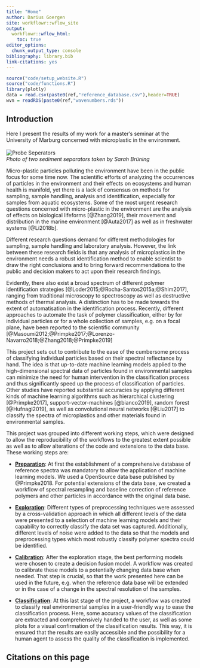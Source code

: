 ```yaml
---
title: "Home"
author: Darius Goergen
site: workflowr::wflow_site
output:
  workflowr::wflow_html:
    toc: true
editor_options:
  chunk_output_type: console
bibliography: library.bib
link-citations: yes
---
```


```r
source("code/setup_website.R")
source("code/functions.R")
library(plotly)
data = read.csv(paste0(ref,"reference_database.csv"),header=TRUE)
wvn = readRDS(paste0(ref,"wavenumbers.rds"))
```



## Introduction  


Here I present the results of my work for a master's seminar at the 
University of Marburg concerned with microplastic in the environment.  
<br>
![Probe Seperators](assets/images/seperators.jpg)<br>
*Photo of two sediment separators taken by Sarah Brüning*

Micro-plastic particles polluting the environment have been in the public focus
for some time now. The scientific efforts of analyzing the occurrences
of particles in the environment and their effects on ecosystems and human health
is manifold, yet there is a lack of consensus on methods for sampling, sample handling,
analysis and identification, especially for samples from aquatic ecosystems.
Some of the most urgent research questions concerned with micro-plastic in the environment
are the analysis of effects on biological lifeforms [@Zhang2019], their movement and
distribution in the marine environment [@Auta2017] as well as in freshwater systems [@Li2018b].

Different research questions demand for different methodologies for sampling,
sample handling and laboratory analysis. However, the link between these 
research fields is that any analysis of microplastics in the environment needs a 
robust identification method to enable scientist to draw the right conclusions 
and to bring forward recommendations to the public and decision makers to act upon
their research findings.

Evidently, there also exist a broad spectrum of different polymer identification
strategies [@Loder2015;@Rocha-Santos2015a;@Shim2017], ranging from traditional microscopy 
to spectroscopy as well as destructive methods of thermal analysis. A distinction
has to be made towards the extent of automatisation in the identification
process. Recently, different approaches to automate the task of polymer classification,
either by for individual particles or for a whole collection of samples, e.g. on 
a focal plane, have been reported to the scientific community [@Masoumi2012;@Primpke2017;@Lorenzo-Navarro2018;@Zhang2018;@Primpke2019]

This project sets out to contribute to the ease of the cumbersome process of 
classifying individual particles based on their spectral reflectance by hand.
The idea is that up-to-date machine learning models applied to the 
high-dimensional spectral data of particles found in environmental samples can 
minimize the need for human intervention in the classification process and 
thus significantly speed up the process of classification of particles.
Other studies have reported substantial accuracies by applying different kinds
of machine learning algorithms such as hierarchical clustering [@Primpke2017], 
support-vector-machines [@bianco2019], random forest [@Hufnagl2019], as well as
convolutional neural networks [@Liu2017] to classify the spectra of microplastics 
and other materials found in environmental samples.

This project was grouped into different working steps, which were designed 
to allow the reproducibility of the workflows to the greatest extent possible
as well as to allow alterations of the code and extensions to the data base. 
These working steps are:    

* [**Preparation**](preparation.html): At first the establishment of a comprehensive database of reference spectra was mandatory to allow the application of machine learning models. We used a OpenSource data base published by @Primpke2018. For potential extensions of the data base, we created a workflow of spectral resampling and baseline correction of reference polymers and other particles in accordance with the original data base.

* [**Exploration**](exploration.html): Different types of preprocessing techniques were assessed by a cross-validation approach in which all different levels of the data were presented to a selection of machine learning models and their capability to correctly classify the data set was captured. Additionally, different levels of noise were added to the data so that the models and preprocessing types which most robustly classify polymer spectra could be identified. 

* [**Calibration**](calibration.html): After the exploration stage, the best performing models were chosen to create a decision fusion model. A workflow was created to calibrate these models to a potentially changing data base when needed. That step is crucial, so that the work presented here can be used in the future, e.g. when the reference data base will be extended or in the case of a change in the spectral resolution of the samples.  

* [**Classification**](classification.html): At this last stage of the project, a workflow was created to classify real environmental samples in a user-friendly way to ease the classification process. Here, some accuracy values of the classification are extracted and comprehensively handed to the user, as well as some plots for a visual confirmation of the classification results. This way, it is ensured that the results are easily accessible and the possibility for a human agent to assess the quality of
the classification is implemented.


## Citations on this page

